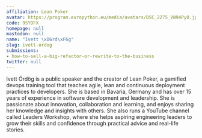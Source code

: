 ```yaml
---
affiliation: Lean Poker
avatar: https://program.europython.eu/media/avatars/DSC_2275_VN94PyO.jpg
code: 9SYDFX
homepage: null
mastodon: null
name: "Ivett \xD6rd\xF6g"
slug: ivett-ordog
submissions:
- how-to-sell-a-big-refactor-or-rewrite-to-the-business
twitter: null
---
```


Ivett Ördög is a public speaker and the creator of Lean Poker, a gamified devops training tool that teaches agile, lean and continuous deployment practices to developers. She is based in Bavaria, Germany and has over 15 years of experience in software development and leadership. She is passionate about innovation, collaboration and learning, and enjoys sharing her knowledge and insights with others. She also runs a YouTube channel called Leaders Workshop, where she helps aspiring engineering leaders to grow their skills and confidence through practical advice and real-life stories.
